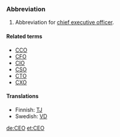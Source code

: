 ===Abbreviation===
#Abbreviation for [[chief executive officer]].

====Related terms====
*[[CCO]]
*[[CFO]]
*[[CIO]]
*[[CSO]]
*[[CTO]]
*[[CXO]]

====Translations====
*Finnish: [[TJ]]
*Swedish: [[VD]]

[[de:CEO]]
[[et:CEO]]